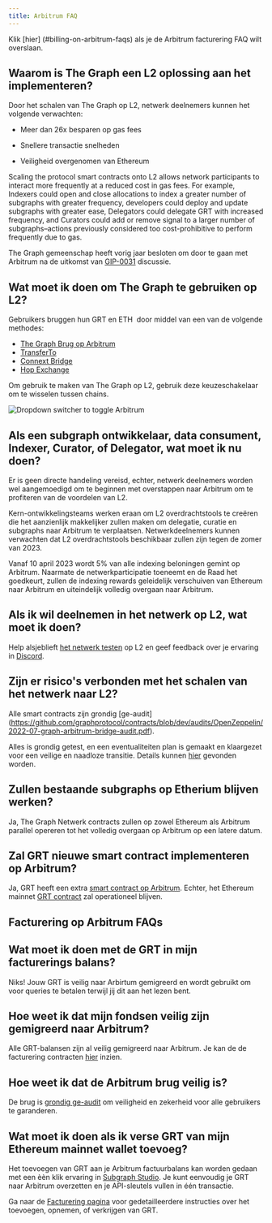 ```yaml
---
title: Arbitrum FAQ
---
```


Klik [hier] \(#billing-on-arbitrum-faqs) als je de Arbitrum facturering FAQ wilt overslaan.

## Waarom is The Graph een L2 oplossing aan het implementeren?

Door het schalen van The Graph op L2, netwerk deelnemers kunnen het volgende verwachten:

- Meer dan 26x besparen op gas fees

- Snellere transactie snelheden

- Veiligheid overgenomen van Ethereum

Scaling the protocol smart contracts onto L2 allows network participants to interact more frequently at a reduced cost in gas fees. For example, Indexers could open and close allocations to index a greater number of subgraphs with greater frequency, developers could deploy and update subgraphs with greater ease, Delegators could delegate GRT with increased frequency, and Curators could add or remove signal to a larger number of subgraphs–actions previously considered too cost-prohibitive to perform frequently due to gas.

The Graph gemeenschap heeft vorig jaar besloten om door te gaan met Arbitrum na de uitkomst van [GIP-0031](https://forum.thegraph.com/t/gip-0031-arbitrum-grt-bridge/3305) discussie.

## Wat moet ik doen om The Graph te gebruiken op L2?

Gebruikers bruggen hun GRT en ETH  door middel van een van de volgende methodes:

- [The Graph Brug op Arbitrum](https://bridge.arbitrum.io/?l2ChainId=42161)
- [TransferTo](https://transferto.xyz/swap)
- [Connext Bridge](https://bridge.connext.network/)
- [Hop Exchange](https://app.hop.exchange/#/send?token=ETH)

Om gebruik te maken van The Graph op L2, gebruik deze keuzeschakelaar om te wisselen tussen chains.

![Dropdown switcher to toggle Arbitrum](/img/arbitrum-screenshot-toggle.png)

## Als een subgraph ontwikkelaar, data consument, Indexer, Curator, of Delegator, wat moet ik nu doen?

Er is geen directe handeling vereisd, echter, netwerk deelnemers worden wel aangemoedigd om te beginnen met overstappen naar Arbitrum om te profiteren van de voordelen van L2.

Kern-ontwikkelingsteams werken eraan om L2 overdrachtstools te creëren die het aanzienlijk makkelijker zullen maken om delegatie, curatie en subgraphs naar Arbitrum te verplaatsen. Netwerkdeelnemers kunnen verwachten dat L2 overdrachtstools beschikbaar zullen zijn tegen de zomer van 2023.

Vanaf 10 april 2023 wordt 5% van alle indexing beloningen gemint op Arbitrum. Naarmate de netwerkparticipatie toeneemt en de Raad het goedkeurt, zullen de indexing rewards geleidelijk verschuiven van Ethereum naar Arbitrum en uiteindelijk volledig overgaan naar Arbitrum.

## Als ik wil deelnemen in het netwerk op L2, wat moet ik doen?

Help alsjeblieft [het netwerk testen](https://testnet.thegraph.com/explorer) op L2 en geef feedback over je ervaring in [Discord](https://discord.gg/vtvv7FP).

## Zijn er risico's verbonden met het schalen van het netwerk naar L2?

Alle smart contracts zijn grondig [ge-audit] (https://github.com/graphprotocol/contracts/blob/dev/audits/OpenZeppelin/2022-07-graph-arbitrum-bridge-audit.pdf).

Alles is grondig getest, en een eventualiteiten plan is gemaakt en klaargezet voor een veilige en naadloze transitie. Details kunnen [hier](https://forum.thegraph.com/t/gip-0037-the-graph-arbitrum-deployment-with-linear-rewards-minted-in-l2/3551#risks-and-security-considerations-20) gevonden worden.

## Zullen bestaande subgraphs op Etherium blijven werken?

Ja, The Graph Netwerk contracts zullen op zowel Ethereum als Arbitrum parallel opereren tot het volledig overgaan op Arbitrum op een latere datum.

## Zal GRT nieuwe smart contract implementeren op Arbitrum?

Ja, GRT heeft een extra [smart contract op Arbitrum](https://arbiscan.io/address/0x9623063377ad1b27544c965ccd7342f7ea7e88c7). Echter, het Ethereum mainnet [GRT contract](https://etherscan.io/token/0xc944e90c64b2c07662a292be6244bdf05cda44a7) zal operationeel blijven.

## Facturering op Arbitrum FAQs

## Wat moet ik doen met de GRT in mijn facturerings balans?

Niks! Jouw GRT is veilig naar Arbirtum gemigreerd en wordt gebruikt om voor queries te betalen terwijl jij dit aan het lezen bent.

## Hoe weet ik dat mijn fondsen veilig zijn gemigreerd naar Arbitrum?

Alle GRT-balansen zijn al veilig gemigreerd naar Arbitrum. Je kan de de facturering contracten [hier](https://arbiscan.io/address/0x1B07D3344188908Fb6DEcEac381f3eE63C48477a) inzien.

## Hoe weet ik dat de Arbitrum brug veilig is?

De brug is [grondig ge-audit](https://code4rena.com/contests/2022-10-the-graph-l2-bridge-contest) om veiligheid en zekerheid voor alle gebruikers te garanderen.

## Wat moet ik doen als ik verse GRT van mijn Ethereum mainnet wallet toevoeg?

Het toevoegen van GRT aan je Arbitrum factuurbalans kan worden gedaan met een èèn klik ervaring in [Subgraph Studio](https://thegraph.com/studio/). Je kunt eenvoudig je GRT naar Arbitrum overzetten en je API-sleutels vullen in één transactie.

Ga naar de [Facturering pagina](https://thegraph.com/docs/en/billing/) voor gedetailleerdere instructies over het toevoegen, opnemen, of verkrijgen van GRT.
